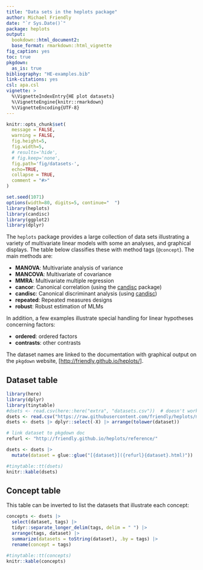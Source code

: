 ```yaml
---
title: "Data sets in the heplots package"
author: Michael Friendly
date: "`r Sys.Date()`"
package: heplots
output: 
  bookdown::html_document2:
  base_format: rmarkdown::html_vignette
fig_caption: yes
toc: true
pkgdown:
  as_is: true
bibliography: "HE-examples.bib"
link-citations: yes
csl: apa.csl
vignette: >
  %\VignetteIndexEntry{HE plot datasets}
  %\VignetteEngine{knitr::rmarkdown}
  %\VignetteEncoding{UTF-8}
---
```


```r
knitr::opts_chunk$set(
  message = FALSE,
  warning = FALSE,
  fig.height=5,
  fig.width=5,
  # results='hide',
  # fig.keep='none',
  fig.path='fig/datasets-',
  echo=TRUE,
  collapse = TRUE,
  comment = "#>"
)
```

```r
set.seed(1071)
options(width=80, digits=5, continue="  ")
library(heplots)
library(candisc)
library(ggplot2)
library(dplyr)
```

The `heplots` package provides a large collection of data sets illustrating a
variety of multivariate linear models with some an analyses,
and graphical displays. The table below classifies these with
method tags (`@concept`). 
The main methods are:

* **MANOVA**: Multivariate analysis of variance
* **MANCOVA**: Multivariate of covariance
* **MMRA**: Multivariate multiple regression
* **cancor**: Canonical correlation (using the [candisc](https://github.com/friendly/candisc/) package)
* **candisc**: Canonical discriminant analysis (using [candisc](https://github.com/friendly/candisc/))
* **repeated**: Repeated measures designs
* **robust**: Robust estimation of MLMs

In addition, a few examples illustrate special handling for
linear hypotheses concerning factors:

* **ordered**: ordered factors
* **contrasts**: other contrasts

The dataset names are linked to the documentation with graphical output on the
`pkgdown` website, [<http://friendly.github.io/heplots/>].

<!-- # fix problem with Probe1, Probe2, which are documented together and caused 404 errors -->
<!-- # fixed by deleting Probe2 from the list and renaming Probe1 -> Probe -->


## Dataset table

```r
library(here)
library(dplyr)
library(tinytable)
#dsets <- read.csv(here::here("extra", "datasets.csv"))  # doesn't work in a vignette
dsets <- read.csv("https://raw.githubusercontent.com/friendly/heplots/master/extra/datasets.csv")
dsets <- dsets |> dplyr::select(-X) |> arrange(tolower(dataset))

# link dataset to pkgdown doc
refurl <- "http://friendly.github.io/heplots/reference/"

dsets <- dsets |>
  mutate(dataset = glue::glue("[{dataset}]({refurl}{dataset}.html)")) 

#tinytable::tt(dsets)
knitr::kable(dsets)

```

## Concept table

This table can be inverted to list the datasets that illustrate each concept:

```r
concepts <- dsets |>
  select(dataset, tags) |>
  tidyr::separate_longer_delim(tags, delim = " ") |>
  arrange(tags, dataset) |>
  summarize(datasets = toString(dataset), .by = tags) |>
  rename(concept = tags)

#tinytable::tt(concepts)
knitr::kable(concepts)
```



